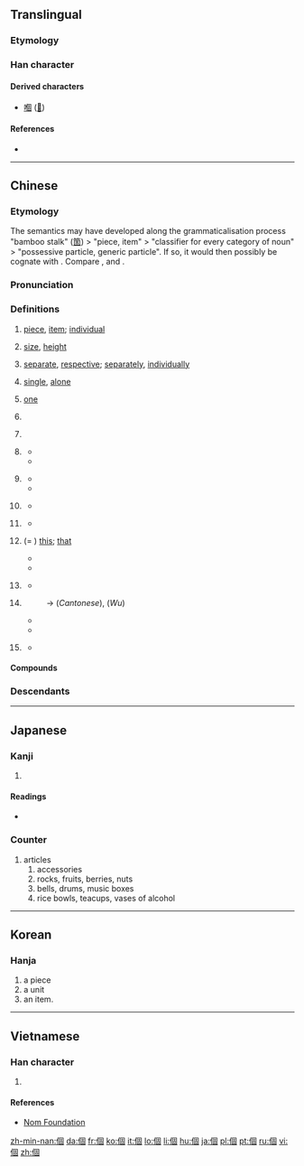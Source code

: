 {{also|个}}
==Translingual==
{{stroke order|type=animate}}

===Etymology===
{{Han compound|亻|固|c1=s|c2=p|ls=psc}}

===Han character===
{{Han char|rn=9|rad=人|as=08|sn=10|four=26200|canj=OWJR|ids=⿰亻固}}

====Derived characters====
* [[嗰]] ([[𠮶]])

====References====
* {{Han ref|kx=0107.170|dkj=00758|dj=0228.020|hdz=10178.030|uh=500B|ud=20491|bh=ADD3|bd=44499}}

----

==Chinese==
{{zh-forms|s=个|t2=箇}}

===Etymology===
The semantics may have developed along the grammaticalisation process "bamboo stalk" ([[箇]]) > "piece, item" > "classifier for every category of noun" > "possessive particle, generic particle". If so, it would then possibly be cognate with {{zh-l|竿|bamboo, rod}}. Compare {{etyl|bo|-}} {{l|bo|མཁར་བ}}, {{l|bo|འཁར་བ||walking stick, staff}} and {{etyl|th|-}} {{l|th|ก้าน||stem, stalk}}.

===Pronunciation===
{{zh-pron
|m=gè,ge
|c=go3
|h=pfs=ke/kai
|mn=kò/ê
|w=5geq,5hheq,4eq,2ku
|w_note=As classifier or particle: 5geq ~ 5hheq ~ 4eq; literary: 2ku
|ma=zh-gè.ogg
|cat=n,cl,part,a,adv
|mc=y
|oc=y
}}

===Definitions===
{{zh-noun}}

# [[piece]], [[item]]; [[individual]]
#: {{zhex|個{gè}人|an individual; personal}}
#: {{zhex|個{gè}體|individuality}}
# [[size]], [[height]]
#: {{zhex|個{gè}子|height, stature}}
#: {{zhex|個{gè}兒{r}|size}}
# [[separate]], [[respective]]; [[separately]], [[individually]]
#: {{zhex|個{gè}別|individual, separate; some, a couple of}}
# [[single]], [[alone]]
# {{cx|dialectal|lang=zh}} [[one]]
# {{non-gloss definition|The generic classifier. Used with nouns lacking specific classifiers.}}
#: {{zhex|我 有 一 個 問題。|I have a question.}}
# {{non-gloss definition|Alternative classifier, for nouns having specific classifiers. Often colloquial and regional. Usage varies greatly between different topolects.}}
#: {{zhex|一 個 人|one person; alone}}
#: {{zhex|每 個 人|every person, everyone}}
#: {{zhex|一 個 井|a well|C-GZ}}
#: {{zhex|一 個 房|a room|C-GZ}}
#: {{zhex|一 個 學校|one school}}
# {{cx|Mandarin|colloquial|lang=zh}} {{non-gloss definition|Particle, placed between a verb and numbers, showing that the following numbers are approximate, not accurate.}}
#* {{zhex|他 一下 跑 個 兩 三 公里 都 不在話下。|Running two or three kilometers in one go is a piece of cake for him.}}
#* {{zhex|他們 倆 就 差{chà} 個 一 兩 歲。|The age difference between them is only about one or two years.}}
# {{cx|Mandarin|colloquial|lang=zh}} {{non-gloss definition|Particle, placed between a verb and its object or complement, adding a sense of ease, swiftness and one-offness to the action.}}
#* {{zhex|吃 個 飯，洗 個 澡，休息{xi} 休息{xi}|have some food, have a shower and have some rest}}
#* {{zhex|我們 昨天 見 了 個 面，聊 了 聊 近況。|We met yesterday, and chatted about how we've been recently.}}
# {{cx|Mandarin|colloquial|lang=zh}} {{non-gloss definition|Particle used after {{zh-l|些}}.}}
#* {{zhex|那些 個 年 的 事 現在 回憶 起來 還是 記憶猶新。|It feels like yesterday when I reminisce about those stories in the past.}}
# {{cx|dialectal Mandarin|lang=zh}} {{non-gloss definition|Particle used in some time-related words.}}
#* {{zhex|今兒個|(''dialectal'') today}}
# {{cx|obsolete|Wu|Xiang|Gan|dialectal Cantonese|dialectal Min|lang=zh}} (= {{zh-l|搿}}) [[this]]; [[that]]
#* {{zhex|個 個 人|this person|SH}}
#* {{zhex|個 隻 鴨子 勿 太 酥|This duck hasn't been cooked long enough for it to become tender.|SH}}
# {{cx|Wu|lang=zh}} {{non-gloss definition|Word-initial particle, serving as the definite article.}}
#* {{zhex|個 人 今朝 為啥 勿 來|Why hasn't that guy come today?|SH}}
# {{cx|obsolete|Cantonese|Wu|lang=zh}} {{non-gloss definition|Possessive particle. Equivalent to Mandarin {{zh-l|的}}.}}
#: → {{zh-l|嘅}} (''Cantonese''), {{zh-l|格}} (''Wu'')
#* {{zhex|我 個 小囡|my child|SH}}
#* {{zhex|住 響 你 屋企 個 陳 先生 係 乜嘢 人 嚟 呀{aa3}？|Who is that Mr. Chan that lives at your house?|C-GZ}}
# {{cx|dialectal|lang=zh}} {{non-gloss definition|Sentence-final declarative, affirmative, or prohibitive particle. Equivalent to Mandarin {{zh-l|的}}, {{zh-l|了}}.}}
#* {{zhex|標語 勿 是 我 寫 個。|I didn't write that slogan.|SH}}

====Compounds====
{{der3
|{{zh-l|個別}}
|{{zh-l|個個}}
|{{zh-l|個兒}}
|{{zh-l|個人}}
|{{zh-l|個體}}
|{{zh-l|個性}}
|{{zh-l|個子}}
}}

===Descendants===
{{Sinoxenic-word|個|こ|개|cá}}

{{zh-cat|Beginning}}

----

==Japanese==

===Kanji===
{{ja-kanji|grade=5|rs=人08}}

# {{defn|lang=ja|sort=人08}}

====Readings====
* {{ja-readings|goon=[[か]] (ka)|kanon=[[か]] (ka)|toon=[[こ]] (ko)|kun=[[こ]] (ko)}}

===Counter===
{{ja-pos|こ|counter}}

# articles
## accessories
## rocks, fruits, berries, nuts<!-- 
##:{{ja-usex|あの枝に桜ん坊が'''十個'''だけあります。|^あの　えだ　に　さくらんぼ　が '''じゅっこ''' だけ　あります。|There are only ten cherries on that branch.}} -->
## bells, drums, music boxes
## rice bowls, teacups, vases of alcohol

----

==Korean==

===Hanja===
{{ko-hanja|hangeul=개|rv=|mr=kae}}

# a piece
# a unit
# an item.

----

==Vietnamese==

===Han character===
{{vi-hantu|[[cá]], [[cái]]|rs=人08}}

# {{defn|lang=vi|sort=人08}}

====References====
* [http://nomfoundation.org/common/nom_details.php?codepoint=500b Nom Foundation]

[[zh-min-nan:個]]
[[da:個]]
[[fr:個]]
[[ko:個]]
[[it:個]]
[[lo:個]]
[[li:個]]
[[hu:個]]
[[ja:個]]
[[pl:個]]
[[pt:個]]
[[ru:個]]
[[vi:個]]
[[zh:個]]